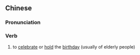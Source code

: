 {{also|做寿}}
==Chinese==
{{zh-forms|s=做寿|alt=作壽}}

===Pronunciation===
{{zh-pron
|m=zuòshòu
|c=zou6 sau6
|mn=qz,xm:chòe-siū/zz:chò-siū
|cat=v
}}

===Verb===
{{zh-verb}}

# to [[celebrate]] or [[hold]] the [[birthday]] (usually of elderly people)